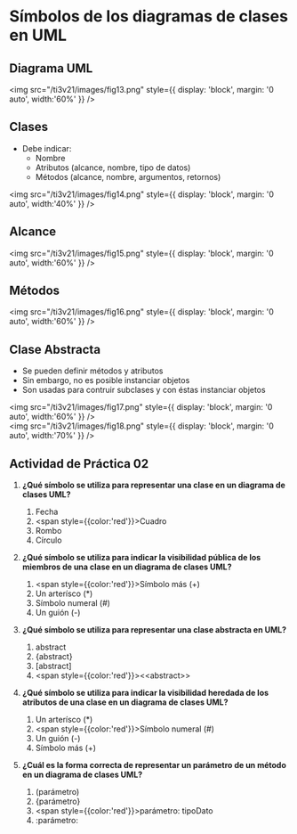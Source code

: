 # Símbolos de los diagramas de clases en UML

## Diagrama UML

<img 
    src="/ti3v21/images/fig13.png"
    style={{ display: 'block', margin: '0 auto', width:'60%' }} 
/>

## Clases
- Debe indicar:
	- Nombre
	- Atributos (alcance, nombre, tipo de datos)
	- Métodos (alcance, nombre, argumentos, retornos)

<img 
    src="/ti3v21/images/fig14.png"
    style={{ display: 'block', margin: '0 auto', width:'40%' }} 
/>

## Alcance

<img 
    src="/ti3v21/images/fig15.png"
    style={{ display: 'block', margin: '0 auto', width:'60%' }} 
/>

## Métodos

<img 
    src="/ti3v21/images/fig16.png"
    style={{ display: 'block', margin: '0 auto', width:'60%' }} 
/>

## Clase Abstracta
- Se pueden definir métodos y atributos
- Sin embargo, no es posible instanciar objetos
- Son usadas para contruir subclases y con éstas instanciar objetos

<img 
    src="/ti3v21/images/fig17.png"
    style={{ display: 'block', margin: '0 auto', width:'60%' }} 
/>
<br/>
<img 
    src="/ti3v21/images/fig18.png"
    style={{ display: 'block', margin: '0 auto', width:'70%' }} 
/>

## Actividad de Práctica 02

1. **¿Qué símbolo se utiliza para representar una clase en un diagrama de clases UML?**
	1. Fecha
	2. <span style={{color:'red'}}>Cuadro</span>
	3. Rombo
	4. Círculo

2. **¿Qué símbolo se utiliza para indicar la visibilidad pública de los miembros de una clase en un diagrama de clases UML?**
	1. <span style={{color:'red'}}>Símbolo más (+)</span>
	2. Un arterísco (*)
	3. Símbolo numeral (#)
	4. Un guión (-)

3. **¿Qué símbolo se utiliza para representar una clase abstracta en UML?**
	1. abstract
	2. \{abstract\}
	3. \[abstract\]
	4. <span style={{color:'red'}}>\<\<abstract\>\></span>

4. **¿Qué símbolo se utiliza para indicar la visibilidad heredada de los atributos de una clase en un diagrama de clases UML?**
	1. Un arterísco (*)
	2. <span style={{color:'red'}}>Símbolo numeral (#)</span>
	3. Un guión (-)
	4. Símbolo más (+)

5. **¿Cuál es la forma correcta de representar un parámetro de un método en un diagrama de clases UML?**
	1. (parámetro)
	2. \{parámetro\}
	3. <span style={{color:'red'}}>parámetro: tipoDato</span>
	4. :parámetro: